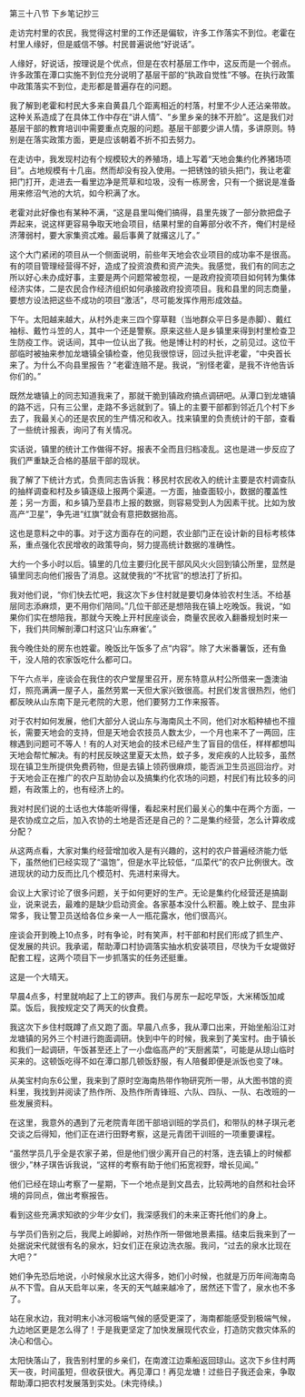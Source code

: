 

第三十八节 下乡笔记抄三

走访完村里的农民，我觉得这村里的工作还是偏软，许多工作落实不到位。老霍在村里人缘好，但是威信不够。村民普遍说他“好说话”。

人缘好，好说话，按理说是个优点，但是在农村基层工作中，这反而是一个弱点。许多政策在潭口实施不到位充分说明了基层干部的“执政自觉性”不够。在执行政策中政策落实不到位，走形都是普遍存在的问题。

我了解到老霍和村民大多来自黄县几个距离相近的村落，村里不少人还沾亲带故。这种关系造成了在具体工作中存在“讲人情”、“乡里乡亲的抹不开脸”。这是我们对基层干部的教育培训中需要重点克服的问题。基层干部要少讲人情，多讲原则。特别是在落实政策方面，更是应该朝着不折不扣去努力。

在走访中，我发现村边有个规模较大的养殖场，墙上写着“天地会集约化养猪场项目”。占地规模有十几亩。然而却没有投入使用。一把锈蚀的锁头把门，我让老霍把门打开，走进去一看里边净是荒草和垃圾，没有一栋房舍，只有一个据说是准备用来修沼气池的大坑，如今积满了水。

老霍对此好像也有某种不满，“这是县里叫俺们搞得，县里先拨了一部分款把盘子弄起来，说这样更容易争取天地会项目，结果村里的自筹部分收不齐，俺们村是经济薄弱村，要大家集资忒难。最后事黄了就撂这儿了。”

这个大门紧闭的项目从一个侧面说明，前些年天地会农业项目的成功率不是很高。有的项目管理经营得不好，造成了投资浪费和资产流失。我感觉，我们有的同志之所以好心未办成好事，主要是两个问题常被忽视，一是政府投资项目如何转为集体经济实体，二是农民合作经济组织如何承接政府投资项目。我和县里的同志商量，要想方设法把这些不成功的项目“激活”，尽可能发挥作用形成效益。

下午。太阳越来越大，从村外走来三四个穿草鞋（当地群众平日多是赤脚）、戴红袖标、戴竹斗笠的人，其中一个还是警察。原来这些人是乡镇里来得到村里检查卫生防疫工作。说话间，其中一位认出了我。他是博让村的村长，之前见过。这位干部临时被抽来参加龙塘镇全镇检查，他见我很惊讶，回过头批评老霍，“中央首长来了。为什么不向县里报告？”老霍连赔不是。我说，“别怪老霍，是我不许他告诉你们的。”

既然龙塘镇上的同志知道我来了，那就干脆到镇政府搞点调研吧。从潭口到龙塘镇的路不远，只有三公里，走路不多远就到了。镇上的主要干部都到邻近几个村下乡去了，我最关心的还是农民的生产情况和收入。找来镇里的负责统计的干部，查看了一些统计报表，询问了有关情况。

实话说，镇里的统计工作做得不好。报表不全而且归档凌乱。这也是进一步反应了我们严重缺乏合格的基层干部的现状。

我了解了下统计方式，负责同志告诉我：移民村农民收入的统计主要是农村调查队的抽样调查和村及乡镇逐级上报两个渠道。一方面，抽查面较小，数据的覆盖性差；另一方面，和乡镇乃至县市上报的数据，则容易受到人为因素干扰。比如为放高产“卫星”，争先进“红旗”就会有意把数据抬高。

这也是意料之中的事。对于这方面存在的问题，农业部门正在设计新的目标考核体系，重点强化农民增收的政策导向，努力提高统计数据的准确性。

大约一个多小时以后。镇里的几位主要归化民干部风风火火回到镇公所里，显然是镇里同志向他们报告了消息。这就使我的“不扰官”的想法打了折扣。

我对他们说，“你们快去忙吧，我这次下乡住村就是要切身体验农村生活。不给基层同志添麻烦，更不用你们陪同。”几位干部还是想陪我在镇上吃晚饭。我说，“如果你们实在想陪我，那就今天晚上开村民座谈会，商量农民收入翻番规划时来一下，我们共同解剖潭口村这只‘山东麻雀’。”

我今晚住处的房东也姓霍。晚饭比午饭多了点“内容”。除了大米番薯饭，还有鱼干，没人陪的农家饭吃什么都可口。

下午六点半，座谈会在我住的农户堂屋里召开，房东特意从村公所借来一盏澳油灯，照亮满满一屋子人，虽然劳累一天但大家兴致很高。村民们发言很热烈，他们都反映从山东南下是元老院的大恩，他们要努力工作来报答。

对于农村如何发展，他们大部分人说山东与海南风土不同，他们对水稻种植也不擅长，需要天地会的支持，但是天地会农技员人数太少，一个月也来不了一两回，庄稼遇到问题可不等人！有的人对天地会的技术已经产生了盲目的信任，样样都想叫天地会帮忙解决。有的村民反映这里夏天太热，蚊子多，发疟疾的人比较多，虽然现在镇卫生所提供免费药物，但是去镇上领药很麻烦，能否派卫生员巡回治疗。对于天地会正在推广的农户互助协会以及搞集约化农场的问题，村民们有比较多的问题，有政策上的，也有经济上的。

我对村民们说的土话也大体能听得懂，看起来村民们最关心的集中在两个方面，一是农协成立之后，加入农协的土地是否还是自己的？二是集约经营，怎么计算收成分配？

从这两点看，大家对集约经营增加收入是有兴趣的，这村的农户普遍经济能力低下，虽然他们已经实现了“温饱”，但是水平比较低，“瓜菜代”的农户比例很大。改进现状的动力反而比几个模范村、先进村来得大。

会议上大家讨论了很多问题，关于如何更好的生产。无论是集约化经营还是搞副业，说来说去，最难的是缺少启动资金。各家基本没什么积蓄。晚上蚊子、昆虫非常多，我让警卫员送给各位乡亲一人一瓶花露水，他们很高兴。

座谈会开到晚上10点多，时有争论，时有笑声，村干部和村民们形成了抓生产、促发展的共识。我承诺，帮助潭口村协调落实抽水机安装项目，尽快为千女堤做好配套工程，这两个项目下一步抓落实的任务还挺重。

这是一个大晴天。

早晨4点多，村里就响起了上工的锣声。我们与房东一起吃早饭，大米稀饭加咸菜。饭后，我按规定交了两天的伙食费。

我这次下乡住村既蹲了点又跑了面。早晨八点多，我从潭口出来，开始坐船沿江对龙塘镇的另外三个村进行跑面调研。快到中午的时候，我来到了美宝村。由于镇长和我们一起调研，午饭甚至还上了一小盘临高产的“天厨酱菜”，可能是从琼山临时买来的。这顿饭吃得不如在潭口那几顿饭舒服，有人陪餐即便是派饭也变了味。

从美宝村向东6公里，我来到了原时空海南热带作物研究所一带，从大图书馆的资料里，我找到并阅读了热作所、及热作所青锋班、六队、四队、一队、右改班的一些发展资料。

在这里，我意外的遇到了元老院青年团干部培训班的学员们，和带队的林子琪元老交谈之后得知，他们正在进行田野考察，这是元青团干训班的一项重要课程。

“虽然学员几乎全是农家子弟，但是他们很少离开自己的村落，连去镇上的时候都很少，”林子琪告诉我说，“这样的考察有助于他们拓宽视野，增长见闻。”

他们已经在琼山考察了一星期，下一个地点是到文昌去，比较两地的自然和社会环境的异同点，做出考察报告。

看到这些充满求知欲的少年少女们，我深感我们的未来正寄托他们的身上。

与学员们告别之后，我爬上岭脚岭，对热作所一带做地景素描。结束后我来到了一处据说宋代就很有名的泉水，妇女们正在泉边洗衣服。我问，“过去的泉水比现在大吧？”

她们争先恐后地说，小时候泉水比这大得多，她们小时候，也就是万历年间海南岛从不下雪。自从天启年以来，冬天的天气越来越冷了，居然还下雪了，泉水也不多了。

站在泉水边，我对明末小冰河极端气候的感受更深了，海南都能感受到极端气候，九边地区更是怎么得了！于是我更坚定了加快发展现代农业，打造防灾救灾体系的决心和信心。

太阳快落山了，我告别村里的乡亲们，在南渡江边乘船返回琼山。这次下乡住村两天一夜，时间虽短，但收获很大。再见潭口！再见龙塘！过些日子我还会来，争取帮助潭口把农村发展落到实处。(未完待续。)

